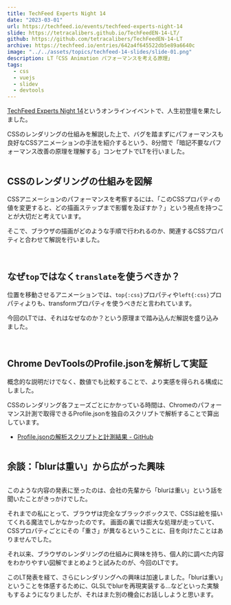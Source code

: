 ```yaml
---
title: TechFeed Experts Night 14
date: "2023-03-01"
url: https://techfeed.io/events/techfeed-experts-night-14
slide: https://tetracalibers.github.io/TechFeedEN-14-LT/
github: https://github.com/tetracalibers/TechFeedEN-14-LT
archive: https://techfeed.io/entries/642a4f645522db5e89a6640c
image: "../../assets/topics/techfeed-14-slides/slide-01.png"
description: LT「CSS Animation パフォーマンスを考える原理」
tags:
  - css
  - vuejs
  - slidev
  - devtools
---
```



[TechFeed Experts Night 14](https://techfeed.io/events/techfeed-experts-night-14)というオンラインイベントで、人生初登壇を果たしました。

CSSのレンダリングの仕組みを解説した上で、バグを踏まずにパフォーマンスも良好なCSSアニメーションの手法を紹介するという、8分間で「暗記不要なパフォーマンス改善の原理を理解する」コンセプトでLTを行いました。

<Image src={img_04} alt="" />

## CSSのレンダリングの仕組みを図解

CSSアニメーションのパフォーマンスを考察するには、「このCSSプロパティの値を変更すると、どの描画ステップまで影響を及ぼすか？」という視点を持つことが大切だと考えています。

そこで、ブラウザの描画がどのような手順で行われるのか、関連するCSSプロパティと合わせて解説を行いました。

<GridGallery col={4} sp_col={1}>
  <Image src={img_07} class="-c-span-2 -sp-c-span-1" alt="" />
  <Image src={img_08} class="-c-span-2 -sp-c-span-1" alt="" />
  <Image src={img_11} class="-c-span-2-4 -sp-c-span-1" alt="" />
</GridGallery>

## なぜ`top`ではなく`translate`を使うべきか？

位置を移動させるアニメーションでは、`top{:css}`プロパティや`left{:css}`プロパティよりも、transformプロパティを使うべきだと言われています。

今回のLTでは、それはなぜなのか？という原理まで踏み込んだ解説を盛り込みました。

<VStack>
  <GridGallery col={4} sp_col={1}>
    <Image src={img_12} class="-c-span-2-4 -sp-c-span-1" alt="" />
    <Image src={img_13} class="-c-span-2 -sp-c-span-1" alt="" />
    <Image src={img_14} class="-c-span-2 -sp-c-span-1" alt="" />
  </GridGallery>

  <Image src={img_15} alt="" />
</VStack>

## Chrome DevToolsのProfile.jsonを解析して実証

概念的な説明だけでなく、数値でも比較することで、より実感を得られる構成にしました。

CSSのレンダリング各フェーズごとにかかっている時間は、Chromeのパフォーマンス計測で取得できるProfile.jsonを独自のスクリプトで解析することで算出しています。

- [Profile.jsonの解析スクリプトと計測結果 - GitHub](https://github.com/tetracalibers/parse-chrome-performance-profile)

<Image src={img_16} alt="" />

## 余談：「blurは重い」から広がった興味

<Image src={img_09} alt="" />

このような内容の発表に至ったのは、会社の先輩から「blurは重い」という話を聞いたことがきっかけでした。

それまでの私にとって、ブラウザは完全なブラックボックスで、CSSは絵を描いてくれる魔法でしかなかったのです。
画面の裏では膨大な処理が走っていて、CSSプロパティごとにその「重さ」が異なるということに、目を向けたことはありませんでした。

それ以来、ブラウザのレンダリングの仕組みに興味を持ち、個人的に調べた内容をわかりやすい図解でまとめようと試みたのが、今回のLTです。

このLT発表を経て、さらにレンダリングへの興味は加速しました。「blurは重い」ということを体感するために、GLSLでblurを再現実装する…などといった実験もするようになりましたが、それはまた別の機会にお話ししようと思います。
